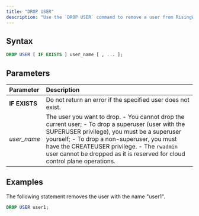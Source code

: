 ```yaml
---
title: "DROP USER"
description: "Use the `DROP USER` command to remove a user from RisingWave."
---
```


## Syntax

```sql
DROP USER [ IF EXISTS ] user_name [ , ... ];
```

## Parameters

| Parameter     | Description                                                                                                                                                                                                                          |
| :------------ | :----------------------------------------------------------------------------------------------------------------------------------------------------------------------------------------------------------------------------------- |
| **IF EXISTS** | Do not return an error if the specified user does not exist.                                                                                                                                                                         |
| _user\_name_  | The user you want to drop.  \- You cannot drop the current user;  \- To drop a superuser (user with the SUPERUSER privilege), you must be a superuser yourself;  \- To drop a non-superuser, you must have the CREATEUSER privilege. \- The `rwadmin` user cannot be dropped as it is reserved for cloud control plane operations. |

## Examples[](#examples "Direct link to Examples")

The following statement removes the user with the name "user1".

```sql
DROP USER user1;
```
